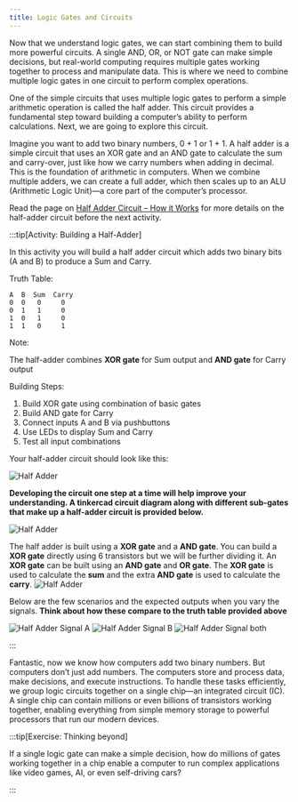 ```yaml
---
title: Logic Gates and Circuits
---
```


Now that we understand logic gates, we can start combining them to build more powerful circuits. A single AND, OR, or NOT gate can make simple decisions, but real-world computing requires multiple gates working together to process and manipulate data. This is where we need to combine multiple logic gates in one circuit to perform complex operations.

One of the simple circuits that uses multiple logic gates to perform a simple arithmetic operation is called the half adder. This circuit provides a fundamental step toward building a computer’s ability to perform calculations. Next, we are going to explore this circuit.

Imagine you want to add two binary numbers, 0 + 1 or 1 + 1. A half adder is a simple circuit that uses an XOR gate and an AND gate to calculate the sum and carry-over, just like how we carry numbers when adding in decimal. This is the foundation of arithmetic in computers. When we combine multiple adders, we can create a full adder, which then scales up to an ALU (Arithmetic Logic Unit)—a core part of the computer’s processor.

Read the page on [Half Adder Circuit – How it Works](https://www.build-electronic-circuits.com/half-adder/) for more details on the half-adder circuit before the next activity.

:::tip[Activity: Building a Half-Adder]

In this activity you will build a half adder circuit which adds two binary bits (A and B) to produce a Sum and Carry.

Truth Table:

```
A  B  Sum  Carry
0  0   0     0
0  1   1     0
1  0   1     0
1  1   0     1
```

Note:

The half-adder combines **XOR gate** for Sum output and **AND gate** for Carry output

Building Steps:

1. Build XOR gate using combination of basic gates
2. Build AND gate for Carry
3. Connect inputs A and B via pushbuttons
4. Use LEDs to display Sum and Carry
5. Test all input combinations

Your half-adder circuit should look like this:

![Half Adder](../images-common/half-adder/half-adder-breadboard.png)

**Developing the circuit one step at a time will help improve your understanding. A tinkercad circuit diagram along with different sub-gates that make up a half-adder circuit is provided below.**

![Half Adder](../images-common/half-adder/half-adder-circuit.png)

The half adder is built using a **XOR gate** and a **AND gate**. You can build a **XOR gate** directly using 6 transistors but we will be further dividing it. An **XOR gate** can be built using an **AND gate** and **OR gate**. The **XOR gate** is used to calculate the **sum** and the extra **AND gate** is used to calculate the **carry**.
![Half Adder](../images-common/half-adder/half-adder-components.png)

Below are the few scenarios and the expected outputs when you vary the signals. **Think about how these compare to the truth table provided above**

![Half Adder Signal A](../images-common/half-adder/half-adder-signal-a.png)
![Half Adder Signal B](../images-common/half-adder/half-adder-signal-b.png)
![Half Adder Signal both](../images-common/half-adder/half-adder-both-signal.png)

:::

Fantastic, now we know how computers add two binary numbers. But computers don’t just add numbers. The computers store and process data, make decisions, and execute instructions. To handle these tasks efficiently, we group logic circuits together on a single chip—an integrated circuit (IC). A single chip can contain millions or even billions of transistors working together, enabling everything from simple memory storage to powerful processors that run our modern devices.

:::tip[Exercise: Thinking beyond]

If a single logic gate can make a simple decision, how do millions of gates working together in a chip enable a computer to run complex applications like video games, AI, or even self-driving cars?

:::
